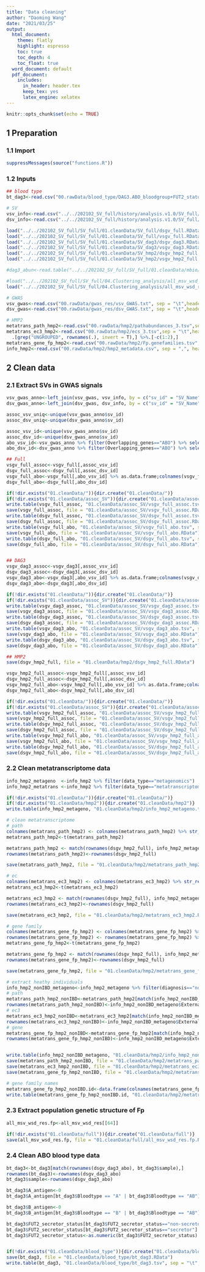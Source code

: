 ```yaml
---
title: "Data cleaning"
author: "Daoming Wang"
date: "2021/03/25"
output:
  html_document: 
    theme: flatly
    highlight: espresso
    toc: true
    toc_depth: 4
    toc_float: true
  word_document: default
  pdf_document:
    includes:
      in_header: header.tex
      keep_tex: yes
      latex_engine: xelatex
---
```


```r
knitr::opts_chunk$set(echo = TRUE)
```

## 1 Preparation

### 1.1 Import

```r
suppressMessages(source("functions.R"))
```

### 1.2 Inputs

```r
## blood type
bt_dag3<-read.csv("00.rawData/blood_type/DAG3.ABO_bloodgroup+FUT2_status.txt",sep = "\t",header = T)

# SV 
vsv_info<-read.csv("../../202102_SV_full/history/analysis.v1.0/SV_full/01.cleanData/SV_info/20211212_full_vsgv_info_anno.tsv", sep = "\t", header = T, quote = "")
dsv_info<-read.csv("../../202102_SV_full/history/analysis.v1.0/SV_full/01.cleanData/SV_info/20211212_full_dsgv_info_anno.tsv", sep = "\t", header = T, quote = "")

load("../../202102_SV_full/SV_full/01.cleanData/SV_full/dsgv_full.RData")
load("../../202102_SV_full/SV_full/01.cleanData/SV_full/vsgv_full.RData")
load("../../202102_SV_full/SV_full/01.cleanData/SV_dag3/dsgv_dag3.RData")
load("../../202102_SV_full/SV_full/01.cleanData/SV_dag3/vsgv_dag3.RData")
load("../../202102_SV_full/SV_full/01.cleanData/SV_hmp2/dsgv_hmp2_full.RData")
load("../../202102_SV_full/SV_full/01.cleanData/SV_hmp2/vsgv_hmp2_full.RData")

#dag3_abun<-read.table("../../202102_SV_full/SV_full/01.cleanData/mbio/DAG3_SV_species_8047samples.tsv",check.names = F)

#load("../../202102_SV_full/SV_full/04.Clustering_analysis/all_msv_wsd_res_ps0.55.RData")
load("../../202102_SV_full/SV_full/04.Clustering_analysis/all_msv_wsd_res_ps0.55.RData")

# GWAS
vsv_gwas<-read.csv("00.rawData/gwas_res/vsv_GWAS.txt", sep = "\t",header = T,quote = "")
dsv_gwas<-read.csv("00.rawData/gwas_res/dsv_GWAS.txt", sep = "\t",header = T,quote = "") %>% .[-c(90:94),]

# HMP2
metatrans_path_hmp2<-read.csv("00.rawData/hmp2/pathabundances_3.tsv",sep = "\t",header = T, row.names = "Feature.Sample",quote = "") %>% .[grep("UNMAPPED|UNINTEGRATED", rownames(.), invert = T),]
metatrans_ec3_hmp2<-read.csv("00.rawData/hmp2/ecs_3.tsv",sep = "\t",header = T, row.names = "Feature.Sample",quote = "") %>% 
  .[grep("UNGROUPED", rownames(.), invert = T),] %>%.[-c(1:2),]
metatrans_gene_fp_hmp2<-read.csv("00.rawData/hmp2/Fp.genefamilies.tsv",sep = "\t",header = T, row.names = "X..Gene.Family",quote = "")
info_hmp2<-read.csv("00.rawData/hmp2/hmp2_metadata.csv", sep = ",", header = T, quote = "") 
```

## 2 Clean data

### 2.1 Extract SVs in GWAS signals

```r
vsv_gwas_anno<-left_join(vsv_gwas, vsv_info, by = c("sv_id" = "SV_Name"))
dsv_gwas_anno<-left_join(dsv_gwas, dsv_info, by = c("sv_id" = "SV_Name"))

assoc_vsv_uniq<-unique(vsv_gwas_anno$sv_id)
assoc_dsv_uniq<-unique(dsv_gwas_anno$sv_id)

assoc_vsv_id<-unique(vsv_gwas_anno$sv_id)
assoc_dsv_id<-unique(dsv_gwas_anno$sv_id)
abo_vsv_id<-vsv_gwas_anno %>% filter(Overlapping_genes=="ABO") %>% select(sv_id) %>% unique %>% .$sv_id
abo_dsv_id<-dsv_gwas_anno %>% filter(Overlapping_genes=="ABO") %>% select(sv_id) %>% unique %>% .$sv_id

## Full
vsgv_full_assoc<-vsgv_full[,assoc_vsv_id]
dsgv_full_assoc<-dsgv_full[,assoc_dsv_id]
vsgv_full_abo<-vsgv_full[,abo_vsv_id] %>% as.data.frame;colnames(vsgv_full_abo)<-abo_vsv_id
dsgv_full_abo<-dsgv_full[,abo_dsv_id]

if(!dir.exists("01.cleanData/")){dir.create("01.cleanData/")}
if(!dir.exists("01.cleanData/assoc_SV")){dir.create("01.cleanData/assoc_SV")}
write.table(vsgv_full_assoc, "01.cleanData/assoc_SV/vsgv_full_assoc.tsv", sep = "\t")
save(vsgv_full_assoc, file = "01.cleanData/assoc_SV/vsgv_full_assoc.RData")
write.table(dsgv_full_assoc, "01.cleanData/assoc_SV/dsgv_full_assoc.tsv", sep = "\t")
save(dsgv_full_assoc, file = "01.cleanData/assoc_SV/dsgv_full_assoc.RData")
write.table(vsgv_full_abo, "01.cleanData/assoc_SV/vsgv_full_abo.tsv", sep = "\t")
save(vsgv_full_abo, file = "01.cleanData/assoc_SV/vsgv_full_abo.RData")
write.table(dsgv_full_abo, "01.cleanData/assoc_SV/dsgv_full_abo.tsv", sep = "\t")
save(dsgv_full_abo, file = "01.cleanData/assoc_SV/dsgv_full_abo.RData")


## DAG3
vsgv_dag3_assoc<-vsgv_dag3[,assoc_vsv_id]
dsgv_dag3_assoc<-dsgv_dag3[,assoc_dsv_id]
vsgv_dag3_abo<-vsgv_dag3[,abo_vsv_id] %>% as.data.frame;colnames(vsgv_dag3_abo)<-abo_vsv_id
dsgv_dag3_abo<-dsgv_dag3[,abo_dsv_id]

if(!dir.exists("01.cleanData/")){dir.create("01.cleanData/")}
if(!dir.exists("01.cleanData/assoc_SV")){dir.create("01.cleanData/assoc_SV")}
write.table(vsgv_dag3_assoc, "01.cleanData/assoc_SV/vsgv_dag3_assoc.tsv", sep = "\t")
save(vsgv_dag3_assoc, file = "01.cleanData/assoc_SV/vsgv_dag3_assoc.RData")
write.table(dsgv_dag3_assoc, "01.cleanData/assoc_SV/dsgv_dag3_assoc.tsv", sep = "\t")
save(dsgv_dag3_assoc, file = "01.cleanData/assoc_SV/dsgv_dag3_assoc.RData")
write.table(vsgv_dag3_abo, "01.cleanData/assoc_SV/vsgv_dag3_abo.tsv", sep = "\t")
save(vsgv_dag3_abo, file = "01.cleanData/assoc_SV/vsgv_dag3_abo.RData")
write.table(dsgv_dag3_abo, "01.cleanData/assoc_SV/dsgv_dag3_abo.tsv", sep = "\t")
save(dsgv_dag3_abo, file = "01.cleanData/assoc_SV/dsgv_dag3_abo.RData")

## HMP2
save(dsgv_hmp2_full, file = "01.cleanData/hmp2/dsgv_hmp2_full.RData")

vsgv_hmp2_full_assoc<-vsgv_hmp2_full[,assoc_vsv_id]
dsgv_hmp2_full_assoc<-dsgv_hmp2_full[,assoc_dsv_id]
vsgv_hmp2_full_abo<-vsgv_hmp2_full[,abo_vsv_id] %>% as.data.frame;colnames(vsgv_hmp2_full_abo)<-abo_vsv_id
dsgv_hmp2_full_abo<-dsgv_hmp2_full[,abo_dsv_id]

if(!dir.exists("01.cleanData/")){dir.create("01.cleanData/")}
if(!dir.exists("01.cleanData/assoc_SV")){dir.create("01.cleanData/assoc_SV")}
write.table(vsgv_hmp2_full_assoc, "01.cleanData/assoc_SV/vsgv_hmp2_full_assoc.tsv", sep = "\t")
save(vsgv_hmp2_full_assoc, file = "01.cleanData/assoc_SV/vsgv_hmp2_full_assoc.RData")
write.table(dsgv_hmp2_full_assoc, "01.cleanData/assoc_SV/dsgv_hmp2_full_assoc.tsv", sep = "\t")
save(dsgv_hmp2_full_assoc, file = "01.cleanData/assoc_SV/dsgv_hmp2_full_assoc.RData")
write.table(vsgv_hmp2_full_abo, "01.cleanData/assoc_SV/vsgv_hmp2_full_abo.tsv", sep = "\t")
save(vsgv_hmp2_full_abo, file = "01.cleanData/assoc_SV/vsgv_hmp2_full_abo.RData")
write.table(dsgv_hmp2_full_abo, "01.cleanData/assoc_SV/dsgv_hmp2_full_abo.tsv", sep = "\t")
save(dsgv_hmp2_full_abo, file = "01.cleanData/assoc_SV/dsgv_hmp2_full_abo.RData")
```

### 2.2 Clean metatranscriptome data

```r
info_hmp2_metageno  <-info_hmp2 %>% filter(data_type=="metagenomics")
info_hmp2_metatrans <-info_hmp2 %>% filter(data_type=="metatranscriptomics")

if(!dir.exists("01.cleanData/")){dir.create("01.cleanData/")}
if(!dir.exists("01.cleanData/hmp2")){dir.create("01.cleanData/hmp2")}
write.table(info_hmp2_metageno, "01.cleanData/hmp2/info_hmp2_metageno.tsv", sep = "\t", row.names = F, col.names = T, quote = F)

# clean metatranscriptome
# path
colnames(metatrans_path_hmp2) <- colnames(metatrans_path_hmp2) %>% str_replace_all("_pathabundance_cpm", "")
metatrans_path_hmp2<-t(metatrans_path_hmp2)

metatrans_path_hmp2 <- match(rownames(dsgv_hmp2_full), info_hmp2_metageno$External.ID) %>% info_hmp2_metageno$site_sub_coll[.] %>% match(., info_hmp2_metatrans$site_sub_coll) %>% info_hmp2_metatrans$External.ID[.] %>% match(., rownames(metatrans_path_hmp2)) %>% metatrans_path_hmp2[.,]
rownames(metatrans_path_hmp2)<-rownames(dsgv_hmp2_full)

save(metatrans_path_hmp2, file = "01.cleanData/hmp2/metatrans_path_hmp2.RData")

# ec
colnames(metatrans_ec3_hmp2) <- colnames(metatrans_ec3_hmp2) %>% str_replace_all("_level4ec", "")
metatrans_ec3_hmp2<-t(metatrans_ec3_hmp2)

metatrans_ec3_hmp2 <- match(rownames(dsgv_hmp2_full), info_hmp2_metageno$External.ID) %>% info_hmp2_metageno$site_sub_coll[.] %>% match(., info_hmp2_metatrans$site_sub_coll) %>% info_hmp2_metatrans$External.ID[.] %>% match(., rownames(metatrans_ec3_hmp2)) %>% metatrans_ec3_hmp2[.,]
rownames(metatrans_ec3_hmp2)<-rownames(dsgv_hmp2_full)

save(metatrans_ec3_hmp2, file = "01.cleanData/hmp2/metatrans_ec3_hmp2.RData")

# gene family
colnames(metatrans_gene_fp_hmp2) <- colnames(metatrans_gene_fp_hmp2) %>% str_replace_all("_Abundance.RPKs", "")
rownames(metatrans_gene_fp_hmp2) <- rownames(metatrans_gene_fp_hmp2) %>% str_replace_all("\\|.*", "") %>% str_replace_all("UniRef90_", "")
metatrans_gene_fp_hmp2<-t(metatrans_gene_fp_hmp2)

metatrans_gene_fp_hmp2 <- match(rownames(dsgv_hmp2_full), info_hmp2_metageno$External.ID) %>% info_hmp2_metageno$site_sub_coll[.] %>% match(., info_hmp2_metatrans$site_sub_coll) %>% info_hmp2_metatrans$External.ID[.] %>% match(., rownames(metatrans_gene_fp_hmp2)) %>% metatrans_gene_fp_hmp2[.,]
rownames(metatrans_gene_fp_hmp2)<-rownames(dsgv_hmp2_full)

save(metatrans_gene_fp_hmp2, file = "01.cleanData/hmp2/metatrans_gene_fp_hmp2.RData")

# extract heathy individuals
info_hmp2_nonIBD_metageno<-info_hmp2_metageno %>% filter(diagnosis=="nonIBD")
# path
metatrans_path_hmp2_nonIBD<-metatrans_path_hmp2[match(info_hmp2_nonIBD_metageno$External.ID, rownames(metatrans_path_hmp2)), ]
rownames(metatrans_path_hmp2_nonIBD)<-info_hmp2_nonIBD_metageno$External.ID
# ec3
metatrans_ec3_hmp2_nonIBD<-metatrans_ec3_hmp2[match(info_hmp2_nonIBD_metageno$External.ID, rownames(metatrans_ec3_hmp2)), ]
rownames(metatrans_ec3_hmp2_nonIBD)<-info_hmp2_nonIBD_metageno$External.ID
# gene
metatrans_gene_fp_hmp2_nonIBD<-metatrans_gene_fp_hmp2[match(info_hmp2_nonIBD_metageno$External.ID, rownames(metatrans_gene_fp_hmp2)), ]
rownames(metatrans_gene_fp_hmp2_nonIBD)<-info_hmp2_nonIBD_metageno$External.ID


write.table(info_hmp2_nonIBD_metageno, "01.cleanData/hmp2/info_hmp2_nonIBD_metageno.tsv", sep = "\t", row.names = F, col.names = T, quote = F)
save(metatrans_path_hmp2_nonIBD, file = "01.cleanData/hmp2/metatrans_path_hmp2_nonIBD.RData")
save(metatrans_ec3_hmp2_nonIBD, file = "01.cleanData/hmp2/metatrans_ec3_hmp2_nonIBD.RData")
save(metatrans_gene_fp_hmp2_nonIBD, file = "01.cleanData/hmp2/metatrans_gene_fp_hmp2_nonIBD.RData")

# gene family names
metatrans_gene_fp_hmp2_nonIBD.id<-data.frame(colnames(metatrans_gene_fp_hmp2_nonIBD))
write.table(metatrans_gene_fp_hmp2_nonIBD.id, "01.cleanData/hmp2/metatrans_gene_fp_hmp2_nonIBD.gene.tsv",row.names = F, col.names = F, quote = F)
```

### 2.3 Extract population genetic structure of Fp

```r
all_msv_wsd_res.fp<-all_msv_wsd_res[[64]]

if(!dir.exists("01.cleanData/full")){dir.create("01.cleanData/full")}
save(all_msv_wsd_res.fp, file = "01.cleanData/full/all_msv_wsd_res.fp.RData")

```

### 2.4 Clean ABO blood type data

```r
bt_dag3<-bt_dag3[match(rownames(dsgv_dag3_abo), bt_dag3$sample),]
rownames(bt_dag3)<-rownames(dsgv_dag3_abo)
bt_dag3$sample<-rownames(dsgv_dag3_abo)

bt_dag3$A_antigen<-0
bt_dag3$A_antigen[bt_dag3$Bloodtype == "A" | bt_dag3$Bloodtype == "AB"]<-1

bt_dag3$B_antigen<-0
bt_dag3$B_antigen[bt_dag3$Bloodtype == "B" | bt_dag3$Bloodtype == "AB"]<-1

bt_dag3$FUT2_secretor_status[bt_dag3$FUT2_secretor_status=="non-secretor"] <- 0
bt_dag3$FUT2_secretor_status[bt_dag3$FUT2_secretor_status=="secretor"] <- 1
bt_dag3$FUT2_secretor_status<-as.numeric(bt_dag3$FUT2_secretor_status)


if(!dir.exists("01.cleanData/blood_type")){dir.create("01.cleanData/blood_type")}
save(bt_dag3, file = "01.cleanData/blood_type/bt_dag3.RData")
write.table(bt_dag3, "01.cleanData/blood_type/bt_dag3.tsv", sep = "\t", row.names = T, col.names = T, quote = F )

```
